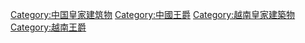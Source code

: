 [[Category:中国皇家建筑物|Category:中国皇家建筑物]]
[[Category:中國王爵|Category:中國王爵]]
[[Category:越南皇家建築物|Category:越南皇家建築物]]
[[Category:越南王爵|Category:越南王爵]]